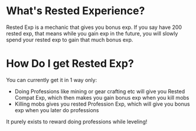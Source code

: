 
# What's Rested Experience?

Rested Exp is a mechanic that gives you bonus exp.
If you say have 200 rested exp, that means while you gain exp in the future, you will slowly spend your rested exp to gain that much bonus exp.

# How Do I get Rested Exp?

You can currently get it in 1 way only:
- Doing Professions like mining or gear crafting etc will give you Rested Compat Exp, which then makes you gain bonus exp when you kill mobs
- Killing mobs gives you rested Profession Exp, which will give you bonus exp when you later do professions

It purely exists to reward doing professions while leveling!